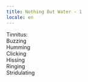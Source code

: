 ```yaml
---
title: Nothing But Water - 1
locale: en
---
```


<NothingButWaterFontBig>
  <p>
    Tinnitus:<br/>
    Buzzing<br/>
    Humming<br/>
    Clicking<br/>
    Hissing<br/>
    Ringing<br/>
    Stridulating
  </p>
</NothingButWaterFontBig>
